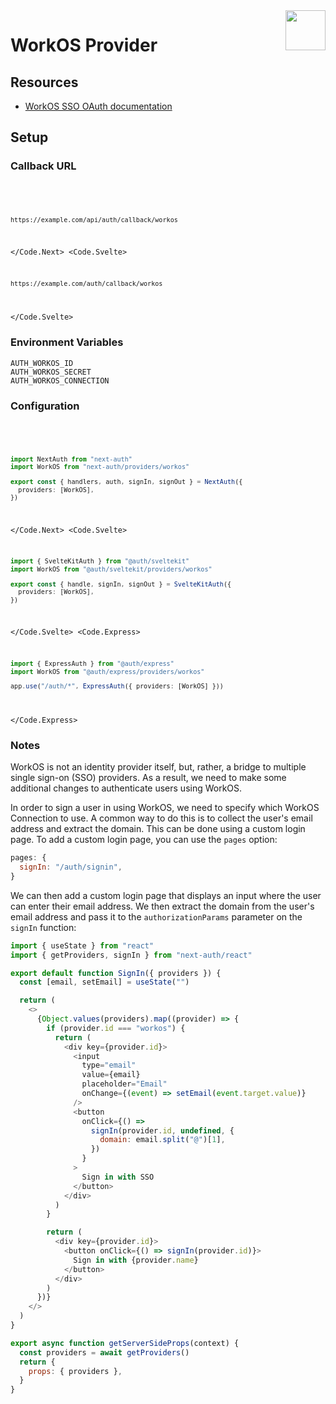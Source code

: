 
<img align="right" src="/img/providers/workos.svg" height="64" width="64" />

# WorkOS Provider

## Resources

- [WorkOS SSO OAuth documentation](https://workos.com/docs/reference/sso)

## Setup

### Callback URL

<Code>
  <Code.Next>

```bash
https://example.com/api/auth/callback/workos
```

  </Code.Next>
  <Code.Svelte>

```bash
https://example.com/auth/callback/workos
```

  </Code.Svelte>
</Code>

### Environment Variables

```
AUTH_WORKOS_ID
AUTH_WORKOS_SECRET
AUTH_WORKOS_CONNECTION
```

### Configuration

<Code>
  <Code.Next>

```ts filename="/auth.ts"
import NextAuth from "next-auth"
import WorkOS from "next-auth/providers/workos"

export const { handlers, auth, signIn, signOut } = NextAuth({
  providers: [WorkOS],
})
```

  </Code.Next>
  <Code.Svelte>

```ts filename="/src/auth.ts"
import { SvelteKitAuth } from "@auth/sveltekit"
import WorkOS from "@auth/sveltekit/providers/workos"

export const { handle, signIn, signOut } = SvelteKitAuth({
  providers: [WorkOS],
})
```

  </Code.Svelte>
  <Code.Express>

```ts filename="/src/app.ts"
import { ExpressAuth } from "@auth/express"
import WorkOS from "@auth/express/providers/workos"

app.use("/auth/*", ExpressAuth({ providers: [WorkOS] }))
```

  </Code.Express>
</Code>

### Notes

WorkOS is not an identity provider itself, but, rather, a bridge to multiple single sign-on (SSO) providers.
As a result, we need to make some additional changes to authenticate users using WorkOS.

In order to sign a user in using WorkOS, we need to specify which WorkOS Connection to use.
A common way to do this is to collect the user's email address and extract the domain. This can be done using a custom login page.
To add a custom login page, you can use the `pages` option:

```js filename="pages/api/auth/[...nextauth].js"
pages: {
  signIn: "/auth/signin",
}
```

We can then add a custom login page that displays an input where the user can enter their email address.
We then extract the domain from the user's email address and pass it to the `authorizationParams` parameter on the `signIn` function:

```js filename="pages/auth/signin.js"
import { useState } from "react"
import { getProviders, signIn } from "next-auth/react"

export default function SignIn({ providers }) {
  const [email, setEmail] = useState("")

  return (
    <>
      {Object.values(providers).map((provider) => {
        if (provider.id === "workos") {
          return (
            <div key={provider.id}>
              <input
                type="email"
                value={email}
                placeholder="Email"
                onChange={(event) => setEmail(event.target.value)}
              />
              <button
                onClick={() =>
                  signIn(provider.id, undefined, {
                    domain: email.split("@")[1],
                  })
                }
              >
                Sign in with SSO
              </button>
            </div>
          )
        }

        return (
          <div key={provider.id}>
            <button onClick={() => signIn(provider.id)}>
              Sign in with {provider.name}
            </button>
          </div>
        )
      })}
    </>
  )
}

export async function getServerSideProps(context) {
  const providers = await getProviders()
  return {
    props: { providers },
  }
}
```
